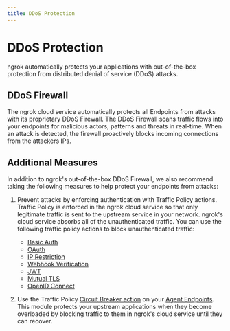 ```yaml
---
title: DDoS Protection
---
```


# DDoS Protection

ngrok automatically protects your applications with out-of-the-box protection
from distributed denial of service (DDoS) attacks.

## DDoS Firewall

The ngrok cloud service automatically protects all Endpoints from attacks with
its proprietary DDoS Firewall. The DDoS Firewall scans traffic flows into your
endpoints for malicious actors, patterns and threats in real-time. When an
attack is detected, the firewall proactively blocks incoming connections from
the attackers IPs.

## Additional Measures

In addition to ngrok's out-of-the-box DDoS Firewall, we also recommend taking
the following measures to help protect your endpoints from attacks:

1. Prevent attacks by enforcing authentication with Traffic Policy actions.
   Traffic Policy is enforced in the ngrok cloud service so that only
   legitimate traffic is sent to the upstream service in your network. ngrok's
   cloud service absorbs all of the unauthenticated traffic. You can use the
   following traffic policy actions to block unauthenticated traffic:
   - [Basic Auth](/traffic-policy/actions/basic-auth)
   - [OAuth](/traffic-policy/actions/oauth)
   - [IP Restriction](/traffic-policy/actions/restrict-ips/)
   - [Webhook Verification](/traffic-policy/actions/verify-webhook/)
   - [JWT](/traffic-policy/actions/jwt-validation/)
   - [Mutual TLS](/traffic-policy/actions/terminate-tls/)
   - [OpenID Connect](/traffic-policy/actions/oidc/)

1. Use the Traffic Policy [Circuit Breaker
   action](/traffic-policy/actions/circuit-breaker/) on your [Agent
   Endpoints](/universal-gateway/agent-endpoints). This module protects your
   upstream applications when they become overloaded by blocking traffic to them
   in ngrok's cloud service until they can recover.
